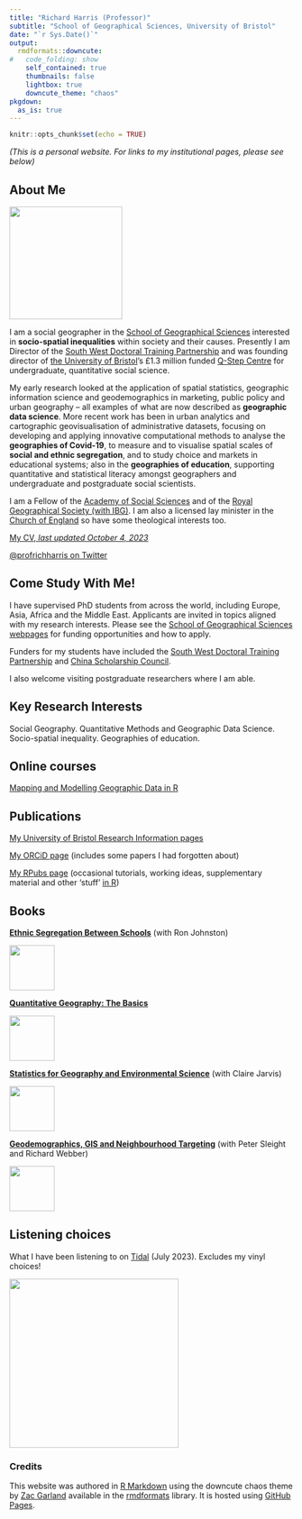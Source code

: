 ---
title: "Richard Harris (Professor)"
subtitle: "School of Geographical Sciences, University of Bristol"
date: "`r Sys.Date()`"
output:
  rmdformats::downcute:
#   code_folding: show
    self_contained: true
    thumbnails: false
    lightbox: true
    downcute_theme: "chaos"
pkgdown:
  as_is: true
---

```{r setup, include=FALSE}
knitr::opts_chunk$set(echo = TRUE)
```

*(This is a personal website. For links to my institutional pages, please see below)*

## About Me

![](punk.jpg){width="200"}

I am a social geographer in the [School of Geographical Sciences](http://www.bristol.ac.uk/geography/) interested in **socio-spatial inequalities** within society and their causes. Presently I am Director of the [South West Doctoral Training Partnership](https://www.swdtp.ac.uk/) and was founding director of [the University of Bristol](https://www.bristol.ac.uk/)'s £1.3 million funded [Q-Step Centre](https://www.nuffieldfoundation.org/students-teachers/q-step) for undergraduate, quantitative social science.

My early research looked at the application of spatial statistics, geographic information science and geodemographics in marketing, public policy and urban geography -- all examples of what are now described as **geographic data science**. More recent work has been in urban analytics and cartographic geovisualisation of administrative datasets, focusing on developing and applying innovative computational methods to analyse the **geographies of Covid-19**, to measure and to visualise spatial scales of **social and ethnic segregation**, and to study choice and markets in educational systems; also in the **geographies of education**, supporting quantitative and statistical literacy amongst geographers and undergraduate and postgraduate social scientists.

I am a Fellow of the [Academy of Social Sciences](https://acss.org.uk/) and of the [Royal Geographical Society (with IBG)](https://www.rgs.org/). I am also a licensed lay minister in the [Church of England](https://www.churchofengland.org/) so have some theological interests too.

[My CV, *last updated October 4, 2023*](Curriculum Vitae19.pdf)

[\@profrichharris on Twitter](https://twitter.com/profrichharris)

## Come Study With Me!

I have supervised PhD students from across the world, including Europe, Asia, Africa and the Middle East. Applicants are invited in topics aligned with my research interests. Please see the [School of Geographical Sciences webpages](http://www.bristol.ac.uk/geography/courses/postgraduate/humanphd.html) for funding opportunities and how to apply.

Funders for my students have included the [South West Doctoral Training Partnership](https://www.swdtp.ac.uk/) and [China Scholarship Council](https://www.bristol.ac.uk/students/support/finances/scholarships/china-scholarship-council/).

I also welcome visiting postgraduate researchers where I am able.

## Key Research Interests

Social Geography. Quantitative Methods and Geographic Data Science. Socio-spatial inequality. Geographies of education.

## Online courses

[Mapping and Modelling Geographic Data in R](https://profrichharris.github.io/MandM/){target="_blank"}

## Publications

[My University of Bristol Research Information pages](https://research-information.bris.ac.uk/en/persons/richard-j-harris)

[My ORCiD page](https://orcid.org/0000-0001-7943-9005) (includes some papers I had forgotten about)

[My RPubs page](https://rpubs.com/profrichharris) (occasional tutorials, working ideas, supplementary material and other 'stuff' [in R](https://cran.r-project.org/))

## Books

[**Ethnic Segregation Between Schools**](https://bristoluniversitypress.co.uk/ethnic-segregation-between-schools) (with Ron Johnston)

![](segregation.jpg){width="80"}

[**Quantitative Geography: The Basics**](https://www.google.co.uk/books/edition/Quantitative_Geography/RsbmDAAAQBAJ?hl=en&gbpv=1&printsec=frontcover)

![](quantgeog.jpg){width="80"}

[**Statistics for Geography and Environmental Science**](https://www.google.co.uk/books/edition/Statistics_for_Geography_and_Environment/JJZ9AwAAQBAJ?hl=en&gbpv=1&printsec=frontcover){width="20"} (with Claire Jarvis)

![](statistics.jpg){width="80"}

[**Geodemographics, GIS and Neighbourhood Targeting**](https://www.google.co.uk/books/edition/Geodemographics_GIS_and_Neighbourhood_Ta/f62DTuyRe0UC?hl=en&gbpv=1&printsec=frontcover) (with Peter Sleight and Richard Webber)

![](geodemographics.jpg){width="80"}

## Listening choices

What I have been listening to on [Tidal](https://tidal.com/) (July 2023). Excludes my vinyl choices!

![](stories_sticker.png){width="300"}

### Credits

This website was authored in [R Markdown](https://rmarkdown.rstudio.com/) using the downcute chaos theme by [Zac Garland](https://github.com/zac-garland) available in the [rmdformats](https://cran.r-project.org/web/packages/rmdformats/) library. It is hosted using [GitHub Pages](https://pages.github.com/).
